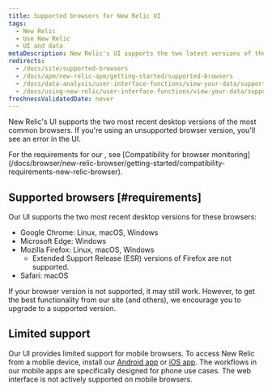 ```yaml
---
title: Supported browsers for New Relic UI
tags:
  - New Relic 
  - Use New Relic 
  - UI and data
metaDescription: New Relic's UI supports the two latest versions of the most common browsers. This doc covers which specific versions and operating systems we support.
redirects:
  - /docs/site/supported-browsers
  - /docs/apm/new-relic-apm/getting-started/supported-browsers
  - /docs/data-analysis/user-interface-functions/view-your-data/supported-browsers-new-relics-ui
  - /docs/using-new-relic/user-interface-functions/view-your-data/supported-browsers-new-relics-ui
freshnessValidatedDate: never
---
```


New Relic's UI supports the two most recent desktop versions of the most common browsers. If you're using an unsupported browser version, you'll see an error in the UI.

<Callout variant="tip">
  For the requirements for our <InlinePopover type="browser"/>, see [Compatibility for browser monitoring](/docs/browser/new-relic-browser/getting-started/compatibility-requirements-new-relic-browser).
</Callout>

## Supported browsers [#requirements]

Our UI supports the two most recent desktop versions for these browsers:

* Google Chrome: Linux, macOS, Windows
* Microsoft Edge: Windows
* Mozilla Firefox: Linux, macOS, Windows
  * Extended Support Release (ESR) versions of Firefox are not supported.
* Safari: macOS

If your browser version is not supported, it may still work. However, to get the best functionality from our site (and others), we encourage you to upgrade to a supported version.

## Limited support

Our UI provides limited support for mobile browsers. To access New Relic from a mobile device, install our [Android app](/docs/mobile-apps/new-relic-android-app/features/new-relic-android-app) or [iOS app](/docs/mobile-apps/new-relic-ios-app/features/new-relic-ios-app). The workflows in our mobile apps are specifically designed for phone use cases. The web interface is not actively supported on mobile browsers.
